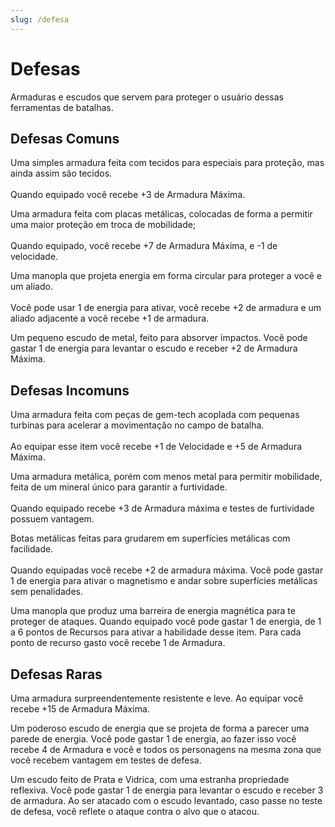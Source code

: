 ```yaml
---
slug: /defesa
---
```



# Defesas

Armaduras e escudos que servem para proteger o usuário dessas ferramentas de batalhas.

## Defesas Comuns
<ItemCard 
    nome="Armadura de Tecido" 
    raridade="comum"
    tags="Defesa"
    recursos="15"
    recursos_especiais="">
    Uma simples armadura feita com tecidos para especiais para proteção, mas ainda assim são tecidos.<br/><br/>Quando equipado você recebe +3 de Armadura Máxima.
</ItemCard>

<ItemCard 
    nome="Armadura Meteorita" 
    raridade="comum"
    tags="Defesa"
    recursos="20"
    recursos_especiais="">
    Uma armadura feita com placas metálicas, colocadas de forma a permitir uma maior proteção em troca de mobilidade;<br/><br/>Quando equipado, você recebe +7 de Armadura Máxima, e -1 de velocidade.
</ItemCard>

<ItemCard 
    nome="Escudo de Energia" 
    raridade="comum"
    tags="Defesa,Onyx,Gem-tech"
    recursos="20"
    recursos_especiais="">
    Uma manopla que projeta energia em forma circular para proteger a você e um aliado.<br/><br/>Você pode usar 1 de energia para ativar, você recebe +2 de armadura e um aliado adjacente a você recebe +1 de armadura.
</ItemCard>

<ItemCard 
    nome="Escudo de Meteorita" 
    raridade="comum"
    tags="Defesa"
    recursos="20"
    recursos_especiais="">
    Um pequeno escudo de metal, feito para absorver impactos. Você pode gastar 1 de energia para levantar o escudo e receber +2 de Armadura Máxima.
</ItemCard>

## Defesas Incomuns

<ItemCard 
    nome="Armadura com Turbinas" 
    raridade="incomum"
    tags="Defesa,Onyx,Pedra Lunar,Gem-tech"
    recursos="45"
    recursos_especiais="">
    Uma armadura feita com peças de gem-tech acoplada com pequenas turbinas para acelerar a movimentação no campo de batalha.<br/><br/>Ao equipar esse item você recebe +1 de Velocidade e +5 de Armadura Máxima.
</ItemCard>

<ItemCard 
    nome="Armadura de Ferro Negro" 
    raridade="incomum"
    tags="Defesa,Onyx,Ametista,Gem-tech"
    recursos="45"
    recursos_especiais="Ferro Negro">
    Uma armadura metálica, porém com menos metal para permitir mobilidade, feita de um mineral único para garantir a furtividade.<br/><br/>Quando equipado recebe +3 de Armadura máxima e testes de furtividade possuem vantagem.
</ItemCard>

<ItemCard 
    nome="Botas de Magnetita" 
    raridade="incomum"
    tags="Defesa,Onyx,Pedra Lunar,Gem-tech"
    recursos="45"
    recursos_especiais="Magnetita">
    Botas metálicas feitas para grudarem em superfícies metálicas com facilidade.<br/><br/>Quando equipadas você recebe +2 de armadura máxima. Você pode gastar 1 de energia para ativar o magnetismo e andar sobre superfícies metálicas sem penalidades.
</ItemCard>

<ItemCard 
    nome="Escudo de Magnetita" 
    raridade="incomum"
    tags="Defesa,Onyx,Ambar,Gem-tech"
    recursos="45"
    recursos_especiais="Magnetita">
    Uma manopla que produz uma barreira de energia magnética para te proteger de ataques. Quando equipado você pode gastar 1 de energia, de 1 a 6 pontos de Recursos para ativar a habilidade desse item. Para cada ponto de recurso gasto você recebe 1 de Armadura.
</ItemCard>

## Defesas Raras

<ItemCard 
    nome="Armadura Irídio" 
    raridade="raro"
    tags="Defesa,Onyx,Gem-tech"
    recursos="75"
    recursos_especiais="Irídio">
    Uma armadura surpreendentemente resistente e leve. Ao equipar você recebe +15 de Armadura Máxima.
</ItemCard>

<ItemCard 
    nome="Escudo de Energun" 
    raridade="raro"
    tags="Defesa,Onyx,Gem-tech"
    recursos="75"
    recursos_especiais="Energun">
    Um poderoso escudo de energia que se projeta de forma a parecer uma parede de energia. Você pode gastar 1 de energia, ao fazer isso você recebe 4 de Armadura e você e todos os personagens na mesma zona que você recebem vantagem em testes de defesa.
</ItemCard>

<ItemCard 
    nome="Escudo Reflexivo" 
    raridade="raro"
    tags="Defesa,Onyx,Safira,Gem-tech"
    recursos="75"
    recursos_especiais="Prata, Vidrica">
    Um escudo feito de Prata e Vidrica, com uma estranha propriedade reflexiva. Você pode gastar 1 de energia para levantar o escudo e receber 3 de armadura. Ao ser atacado com o escudo levantado, caso passe no teste de defesa, você reflete o ataque contra o alvo que o atacou.
</ItemCard>